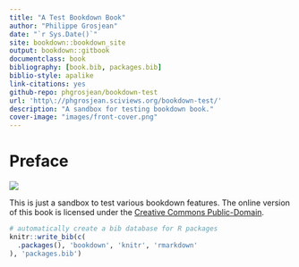 ```yaml
--- 
title: "A Test Bookdown Book"
author: "Philippe Grosjean"
date: "`r Sys.Date()`"
site: bookdown::bookdown_site
output: bookdown::gitbook
documentclass: book
bibliography: [book.bib, packages.bib]
biblio-style: apalike
link-citations: yes
github-repo: phgrosjean/bookdown-test
url: 'http\://phgrosjean.sciviews.org/bookdown-test/'
description: "A sandbox for testing bookdown book."
cover-image: "images/front-cover.png"
---
```


# Preface {-}

![](images/front-cover.png)

This is just a sandbox to test various bookdown features. The online version of this book is licensed under the [Creative Commons Public-Domain](http://creativecommons.org/publicdomain/zero/1.0/).



```r
# automatically create a bib database for R packages
knitr::write_bib(c(
  .packages(), 'bookdown', 'knitr', 'rmarkdown'
), 'packages.bib')
```
